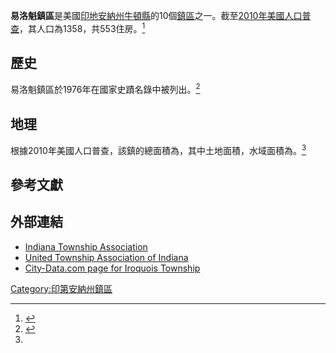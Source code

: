 {{Infobox settlement
|official_name            = 易洛魁鎮區
|native_name              = Iroquois Township
|settlement_type          = [[鎮區_(美國)|鎮區]]
|nickname                 = 
|motto                    =

<!-- Images -->
|image_skyline            = 
|imagesize                = 
|image_caption            = 
|image_flag               = 
|image_seal               =

<!-- Maps -->
|image_map                = Map_highlighting_Iroquois_Township,_Newton County,_Indiana.svg
|mapsize                  = 250px
|map_caption              = 在牛頓縣中的位置
|image_map1               = 
|mapsize1                 = 
|map_caption1             =

<!-- Location -->
|subdivision_type         = [[世界地理索引|国家]]
|subdivision_name         = {{USA}}
|subdivision_type1        = [[美国行政区划|州]]
|subdivision_name1        = {{flag|Indiana}}
|subdivision_type2        = [[印地安納州縣級行政區列表|縣]]
|subdivision_name2        = [[牛頓縣_(印地安納州)|牛頓縣]]
|government_footnotes     = 
|leader_title             = 
|leader_name              = 
|leader_title1            = 
|leader_name1             = 
|established_title        = 
|established_date         =

<!-- Area -->
|area_footnotes           = 
|area_magnitude           = 
|unit_pref                = Imperial
|area_total_sq_mi         = 36.8
|area_land_sq_mi          = 36.71
|area_water_sq_mi         = 0.09
|area_water_percent       = 0

<!-- Population -->
|population_as_of         = [[2010年美國人口普查|2010]]
|population_footnotes     = 
|population_total         = 1358
|population_density_sq_mi = 37

<!-- General information -->
|elevation_footnotes      = <ref name="GR3">{{cite web|url=http://geonames.usgs.gov|accessdate=2017-05-09|title=US Board on Geographic Names|publisher=[[United_States_Geological_Survey|United States Geological Survey]]|date=October 25, 2007|archive-date=2012-02-26|archive-url=https://www.webcitation.org/65jET5cdV?url=http://geonames.usgs.gov/|dead-url=no}}</ref>
|elevation_m              = 197
|elevation_ft             = 646
|coordinates              = {{coord|40|52|09|N|87|19|41|W|region:US-IA|display=inline,title}}

<!-- Area/postal codes & others -->
|timezone                 = 
|utc_offset               = 
|timezone_DST             = 
|utc_offset_DST           = 
|postal_code_type         = [[美國郵區編號|郵區編號]]
|postal_code              = 47922, 47948, 47951
|area_code                = 
|blank_name               = [[地名信息系统|GNIS ID]]
|blank_info               = 453428
|website                  = 
|footnotes                = 
}}

'''易洛魁鎮區'''是美國[[印地安納州|印地安納州]][[牛頓縣_(印地安納州)|牛頓縣]]的10個[[鎮區_(美國)|鎮區]]之一。截至[[2010年美國人口普查|2010年美國人口普查]]，其人口為1358，共553住房。<ref name="census">{{cite web
  |url=http://factfinder.census.gov/bkmk/table/1.0/en/DEC/10_SF1/GCTPH1.CY10/0500000US18111
  |archive-url=https://archive.today/20200212204544/http://factfinder.census.gov/bkmk/table/1.0/en/DEC/10_SF1/GCTPH1.CY10/0500000US18111
  |dead-url=yes
  |archive-date=2020-02-12
  |title=Population, Housing Units, Area, and Density: 2010 - County -- County Subdivision and Place -- 2010 Census Summary File 1
  |publisher=United States Census
  |accessdate=2013-05-10
}}</ref>

== 歷史 ==
易洛魁鎮區於1976年在國家史蹟名錄中被列出。<ref name="nris">{{NRISref|version=2010a}}</ref>
== 地理 ==
根據2010年美國人口普查，該鎮的總面積為{{convert|36.8|sqmi}}，其中土地面積{{convert|36.71|sqmi}}，水域面積為{{convert|0.09|sqmi}}。<ref name="census"/>

== 參考文獻 ==
{{reflist}}
== 外部連結 ==
* [http://www.indianatownshipassoc.org/ Indiana Township Association] {{Wayback|url=http://www.indianatownshipassoc.org/ |date=20200414101531 }}
* [http://unitedtownships.org/ United Township Association of Indiana] {{Wayback|url=http://unitedtownships.org/ |date=20200718095707 }}
* [http://www.city-data.com/township/Iroquois-Newton-IN.html City-Data.com page for Iroquois Township] {{Wayback|url=http://www.city-data.com/township/Iroquois-Newton-IN.html |date=20200726233248 }}

{{牛頓縣 (印地安納州)}}
[[Category:印第安納州鎮區|Category:印第安納州鎮區]]